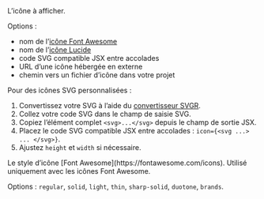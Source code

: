 <ResponseField name="icon" type="string">
  L’icône à afficher.
  
  Options :
  - nom de l’[icône Font Awesome](https://fontawesome.com/icons)
  - nom de l’[icône Lucide](https://lucide.dev/icons)
  - code SVG compatible JSX entre accolades
  - URL d’une icône hébergée en externe
  - chemin vers un fichier d’icône dans votre projet
  
  Pour des icônes SVG personnalisées :
  1. Convertissez votre SVG à l’aide du [convertisseur SVGR](https://react-svgr.com/playground/).
  1. Collez votre code SVG dans le champ de saisie SVG.
  2. Copiez l’élément complet `<svg>...</svg>` depuis le champ de sortie JSX.
  3. Placez le code SVG compatible JSX entre accolades : `icon={<svg ...> ... </svg>}`.
  4. Ajustez `height` et `width` si nécessaire.
</ResponseField>

<ResponseField name="iconType" type="string">
  Le style d’icône [Font Awesome](https://fontawesome.com/icons). Utilisé uniquement avec les icônes Font Awesome. 
  
  Options : `regular`, `solid`, `light`, `thin`, `sharp-solid`, `duotone`, `brands`.
</ResponseField>